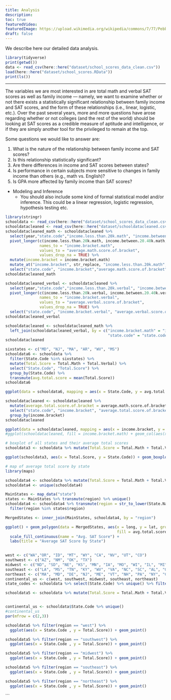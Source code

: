 ```yaml
---
title: Analysis
description:
toc: true
featuredVideo:
featuredImage: https://upload.wikimedia.org/wikipedia/commons/7/77/Pebbleswithquarzite.jpg
draft: false
---
```


We describe here our detailed data analysis.

```r
library(tidyverse)
print(getwd())
data <- read_csv(here::here("dataset/school_scores_data_clean.csv"))
load(here::here("dataset/school_scores.RData"))
print(ls())
```

-------
The variables we are most interested in are total math and verbal SAT scores as well as family income — namely, we want to examine whether or not there exists a statistically significant relationship between family income and SAT scores, and the form of these relationships (i.e., linear, logistic, etc.). Over the past several years, more and more questions have arose regarding whether or not colleges (and the rest of the world) should be looking at SAT scores as a credible measure of aptitude and intelligence, or if they are simply another tool for the privileged to remain at the top. 

Some questions we would like to answer are:

1. What is the nature of the relationship between family income and SAT scores?
2. Is this relationship statistically significant?
3. Are there differences in income and SAT scores between states? 
4. Is performance in certain subjects more sensitive to changes in family income than others (e.g., math vs. English)?
5. Is GPA more affected by family income than SAT scores?

>  

* Modeling and Inference 
  * You should also include some kind of formal statistical model and/or inference. This could be a linear regression, logistic regression, hypothesis testing etc.

```r
library(stringr)
schooldata <- read_csv(here::here("dataset/school_scores_data_clean.csv"))
schooldatacleaned <- read_csv(here::here("dataset/schooldatacleaned.csv"))
schooldatacleaned_math <- schooldatacleaned %>% 
  select(year,"state.code","income.less.than.20k.math", "income.between.20.40k.math", "income.between.60.80k.math", "income.between.80.100k.math", "income.more.than.100k.math") %>%
  pivot_longer(c(income.less.than.20k.math, income.between.20.40k.math, income.between.60.80k.math, income.between.80.100k.math, income.more.than.100k.math), 
               names_to = "income.bracket.math", 
               values_to = "average.math.score.of.bracket", 
               values_drop_na = TRUE) %>%
  mutate(income.bracket = income.bracket.math)
  mutate_at("income.bracket", str_replace, "income.less.than.20k.math", "income.less.than.20k") %>%
  select("state.code", "income.bracket","average.math.score.of.bracket") 
schooldatacleaned_math

schooldatacleaned_verbal <- schooldatacleaned %>% 
  select(year,"state.code","income.less.than.20k.verbal", "income.between.20.40k.verbal", "income.between.60.80k.verbal", "income.between.80.100k.verbal", "income.more.than.100k.verbal") %>%
  pivot_longer(c(income.less.than.20k.verbal, income.between.20.40k.verbal, income.between.60.80k.verbal, income.between.80.100k.verbal, income.more.than.100k.verbal), 
               names_to = "income.bracket.verbal", 
               values_to = "average.verbal.score.of.bracket", 
               values_drop_na = TRUE) %>%
  select("state.code", "income.bracket.verbal", "average.verbal.score.of.bracket")
schooldatacleaned_verbal

schooldatacleaned <- schooldatacleaned_math %>%
  left_join(schooldatacleaned_verbal, by = c("income.bracket.math" = "income.bracket.verbal", 
                                             "state.code" = "state.code"))
schooldatacleaned
```

```r
sixstates <- c("MD", "NJ", "MA", "AR", "WV", "MS")
schooldata6 <- schooldata %>% 
  filter(State.Code %in% sixstates) %>% 
  mutate(Total.Score = Total.Math + Total.Verbal) %>% 
  select("State.Code", "Total.Score") %>% 
  group_by(State.Code) %>% 
  transmute(avg.total.score = mean(Total.Score))
schooldata6

ggplot(data = schooldata6, mapping = aes(x = State.Code, y = avg.total.score, fill = State.Code)) + geom_col(aes(color = State.Code))
```

```r
schooldatacleaned <- schooldatacleaned %>% 
  mutate(average.total.score.of.bracket = average.math.score.of.bracket + average.verbal.score.of.bracket) %>% 
  select("state.code", "income.bracket", "average.total.score.of.bracket") %>% 
  group_by(income.bracket) 
schooldatacleaned

ggplot(data = schooldatacleaned, mapping = aes(x = income.bracket, y = average.total.score.of.bracket, fill = income.bracket)) + geom_col(aes(color = income.bracket)) + labs(x = "Income Bracket", y = "Average SAT Score of Bracket") 
#ggplot(schooldatacleaned, fill = income.bracket.math) + geom_col(aes(x = income.bracket.math, y = average.total.score.of.bracket, color = income.bracket.math))
```

```r
# boxplot of all states and their average total scores
schooldata3 <- schooldata %>% mutate(Total.Score = Total.Math + Total.Verbal) %>% select("State.Code", "Total.Score") %>% group_by(State.Code)

ggplot(schooldata3, aes(x = Total.Score, y = State.Code)) + geom_boxplot() + labs(x = "SAT Score", y = "State")
```

```r
# map of average total score by state
library(maps)

schooldata4 <- schooldata %>% mutate(Total.Score = Total.Math + Total.Verbal) %>% select("State.Name", "Total.Score") %>% group_by(State.Name) %>% transmute(avg.total.score = mean(Total.Score), State.Name)
schooldata4 <- unique(schooldata4)

MainStates <- map_data("state")
states <- MainStates %>% transmute(region) %>% unique()
schooldata4 <- schooldata4 %>% transmute(region = str_to_lower(State.Name), avg.total.score) %>% 
  filter(region %in% states$region)

MergedStates <- inner_join(MainStates, schooldata4, by = "region")

ggplot() + geom_polygon(data = MergedStates, aes(x = long, y = lat, group = group, 
                                                 fill = avg.total.score), color = "white") +
  scale_fill_continuous(name = "Avg. SAT Score") + 
  labs(title = "Average SAT Score by State")
                          
```

```r
west <- c("WA","OR", "ID", "MT", "WY", "CA", "NV", "UT", "CO")
southwest <- c("AZ", "NM", "OK", "TX")
midwest <- c("ND", "SD", "NE", "KS", "MN", "IA", "MO", "WI", "IL", "MI", "IN", "OH")
southeast <- c("LA", "MS", "TN", "KY", "WV", "VA", "NC", "SC", "AL", "GA", "FL", "AR")
northeast <- c("MA", "MD", "DE", "NJ", "ME", "VT", "NH", "PA", "NY", "CT", "RI")
continental_us <- c(west, southwest, midwest, southeast, northeast)
state_codes <- schooldata %>% select(State.Code) %>% unique() %>% filter(State.Code %in% continental_us)

schooldata5 <- schooldata %>% mutate(Total.Score = Total.Math + Total.Verbal) %>% select("State.Code", "Total.Score", "Year") %>% add_column(region = NA) %>% mutate(region = ifelse(State.Code %in% west, "west", region)) %>% mutate(region = ifelse(State.Code %in% southwest, "southwest", region)) %>% mutate(region = ifelse(State.Code %in% midwest, "midwest", region)) %>% mutate(region = ifelse(State.Code %in% southeast, "southeast", region)) %>% mutate(region = ifelse(State.Code %in% northeast, "northeast", region)) %>% group_by(region)


continental_us <- schooldata$State.Code %>% unique()
#continental_us
par(mfrow = c(2,3))

schooldata5 %>% filter(region == "west") %>%
  ggplot(aes(x = State.Code , y = Total.Score)) + geom_point()

schooldata5 %>% filter(region == "southwest") %>%
  ggplot(aes(x = State.Code , y = Total.Score)) + geom_point()

schooldata5 %>% filter(region == "midwest") %>%
  ggplot(aes(x = State.Code , y = Total.Score)) + geom_point()

schooldata5 %>% filter(region == "southeast") %>%
  ggplot(aes(x = State.Code , y = Total.Score)) + geom_point()

schooldata5 %>% filter(region == "northeast") %>%
  ggplot(aes(x = State.Code , y = Total.Score)) + geom_point()
```


```

